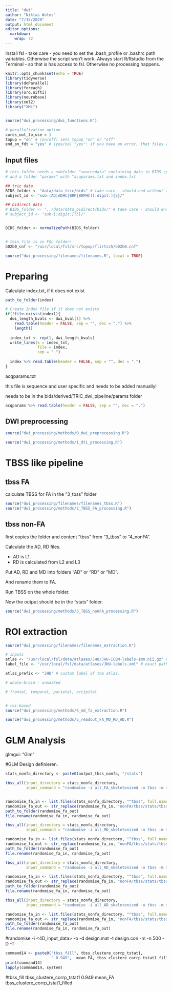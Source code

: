 ```yaml
---
title: "dwi"
author: "Niklas Wulms"
date: "7/15/2020"
output: html_document
editor_options: 
  markdown: 
    wrap: 72
---
```


Install fsl - take care - you need to set the .bash_profile or .bashrc path variables. Otherwise the script won't work.
Always start R/Rstudio from the Terminal - so that is has access to fsl. Otherwise no processing happens.

```r
knitr::opts_chunk$set(echo = TRUE)
library(tidyverse)
library(doParallel)
library(foreach)
library(oro.nifti)
library(neurobase)
library(xml2)
library("XML")


source("dwi_processing/dwi_functions.R")

# parallelization option
cores_not_to_use = 1
topup = "on" # (on/off) sets topup "on" or "off"
end_on_fdt = "yes" # (yes/no) "yes": if you have an error, that files with fdt are not found, turn this on. "no": "_FA" will be applied to the end of the filename.
```


## Input files

```r
# this folder needs a subfolder "sourcedata" containing data in BIDS specification 
# and a folder "params" with "acqparams.txt and index.txt

## tric data
BIDS_folder <- "data/data_tric/bids" # take care - should end without the last "/"
subject_id <- "sub-(AD|ADHC|BRP|BRPHC)[:digit:]{5}/"

## bidirect data
# BIDS_folder <- "../data/data_bidirect/bids/" # take care - should end without the last "/"
# subject_id <- "sub-[:digit:]{5}/"


BIDS_folder <- normalizePath(BIDS_folder)


# this file is in FSL folder!
b02b0_cnf <- "/usr/local/fsl/src/topup/flirtsch/b02b0.cnf"

source("dwi_processing/filenames/filenames.R", local = TRUE)


```


# Preparing

Calculate index.txt, if it does not exist

```r
path_to_folder(index)

# Create Index file if it does not exists
if(!file.exists(index)){
  dwi_length_bvals <- dwi_bval[1] %>% 
    read.table(header = FALSE, sep = "", dec = ".") %>% 
    length()
  
  index_txt <- rep(1, dwi_length_bvals)
  write_lines(x = index_txt, 
              file = index, 
              sep = " ")
  
  index %>% read.table(header = FALSE, sep = "", dec = ".")
}
```

acqparams.txt

this file is sequence and user specific and needs to be added manually!

needs to be in the bids/derived/TRIC_dwi_pipeline/params folder

```r
acqparams %>% read.table(header = FALSE, sep = "", dec = ".")

```

## DWI preprocessing

```r
source("dwi_processing/methods/0_dwi_preprocessing.R")
```

```r
source("dwi_processing/methods/1_dti_processing.R")
```


# TBSS like pipeline

## tbss FA

calculate TBSS for FA in the "3_tbss" folder

```r
source("dwi_processing/filenames/filenames_tbss.R")
source("dwi_processing/methods/2_TBSS_FA_processing.R")
```


## tbss non-FA

first copies the folder and content "tbss" from "3_tbss" to "4_nonFA".

Calculate the AD, RD files.  

- AD is L1.
- RD is calculated from L2 and L3

Put AD, RD and MD into folders "AD" or "RD" or "MD".  

And rename them to FA.  

Run TBSS on the whole folder.

Now the output should be in the "stats" folder.

    
```r
source("dwi_processing/methods/3_TBSS_nonFA_processing.R")
```


    





# ROI extraction





```r
source("dwi_processing/filenames/filenames_extraction.R")
```

```r
# inputs
atlas <- "/usr/local/fsl/data/atlases/JHU/JHU-ICBM-labels-1mm.nii.gz" # exact path to atlas
label_file <- "/usr/local/fsl/data/atlases/JHU-labels.xml" # exact path to labels to atlas

atlas_prefix <- "JHU" # custom label of the atlas.
```

```r
# whole-brain - unmasked

# frontal, temporal, parietal, occipital


# roi-based
source("dwi_processing/methods/4_md_fa_extraction.R")
```


```r
source("dwi_processing/methods/5_readout_FA_MD_RD_AD.R")
```







# GLM Analysis

glmgui: "Glm"

\#GLM Design definieren.

```r
stats_nonfa_directory <- paste0(output_tbss_nonfa, "/stats")

tbss_all(input_directory = stats_nonfa_directory,
         input_command = "randomise -i all_FA_skeletonised -o tbss -m mean_FA_skeleton_mask -d design.mat -t design.con -n 500 --T2 -V")


randomise_fa_in <- list.files(stats_nonfa_directory, "^tbss", full.names = TRUE)
randomise_fa_out <- str_replace(randomise_fa_in, "nonFA/tbss/stats/tbss", "randomise/FA/tbss") 
path_to_folder(randomise_fa_out)
file.rename(randomise_fa_in, randomise_fa_out)
```

```r
tbss_all(input_directory = stats_nonfa_directory,
         input_command = "randomise -i all_MD_skeletonised -o tbss -m mean_FA_skeleton_mask -d design.mat -t design.con -n 500 --T2 -V")

randomise_fa_in <- list.files(stats_nonfa_directory, "^tbss", full.names = TRUE)
randomise_fa_out <- str_replace(randomise_fa_in, "nonFA/tbss/stats/tbss", "randomise/MD/tbss") 
path_to_folder(randomise_fa_out)
file.rename(randomise_fa_in, randomise_fa_out)
```


```r
tbss_all(input_directory = stats_nonfa_directory,
         input_command = "randomise -i all_RD_skeletonised -o tbss -m mean_FA_skeleton_mask -d design.mat -t design.con -n 500 --T2 -V")

randomise_fa_in <- list.files(stats_nonfa_directory, "^tbss", full.names = TRUE)
randomise_fa_out <- str_replace(randomise_fa_in, "nonFA/tbss/stats/tbss", "randomise/RD/tbss") 
path_to_folder(randomise_fa_out)
file.rename(randomise_fa_in, randomise_fa_out)
```

```r
tbss_all(input_directory = stats_nonfa_directory,
         input_command = "randomise -i all_AD_skeletonised -o tbss -m mean_FA_skeleton_mask -d design.mat -t design.con -n 500 --T2 -V")

randomise_fa_in <- list.files(stats_nonfa_directory, "^tbss", full.names = TRUE)
randomise_fa_out <- str_replace(randomise_fa_in, "nonFA/tbss/stats/tbss", "randomise/AD/tbss") 
path_to_folder(randomise_fa_out)
file.rename(randomise_fa_in, randomise_fa_out)
```




\#randomise -i \<4D_input_data\> -o <output_rootname> -d design.mat -t
design.con -m <mask_image> -n 500 -D -T

```r
command14 <- paste0("tbss_fill", tbss_clustere_corrp_tstat1,
                    " 0.949",  mean_FA, tbss_clustere_corrp_tstat1_filled)
print(command14)
lapply(command14, system)
```

\#tbss_fill tbss_clustere_corrp_tstat1 0.949 mean_FA
tbss_clustere_corrp_tstat1_filled
